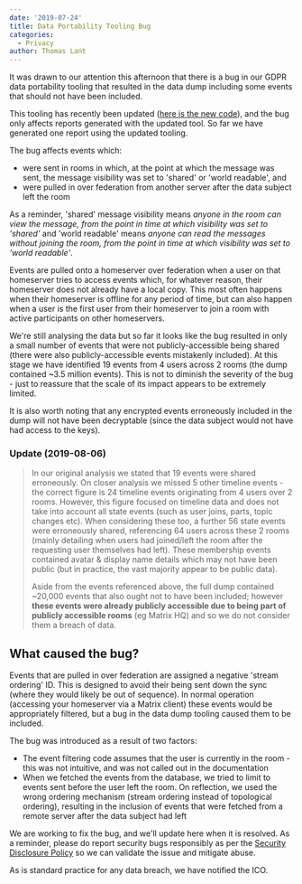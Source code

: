 ```yaml
---
date: '2019-07-24'
title: Data Portability Tooling Bug
categories:
  - Privacy
author: Thomas Lant
---
```


It was drawn to our attention this afternoon that there is a bug in our GDPR data portability tooling that resulted in the data dump including some events that should not have been included.

This tooling has recently been updated ([here is the new code](https://github.com/matrix-org/synapse/blob/baf081cd3b040926e2d14dfd1c555307bba59245/synapse/handlers/admin.py#L98)), and the bug only affects reports generated with the updated tool. So far we have generated one report using the updated tooling.

The bug affects events which:
- were sent in rooms in which, at the point at which the message was sent, the message visibility was set to 'shared' or 'world readable', and
- were pulled in over federation from another server after the data subject left the room

As a reminder, 'shared' message visibility means _anyone in the room can view the message, from the point in time at which visibility was set to 'shared'_ and 'world readable' means _anyone can read the messages without joining the room, from the point in time at which visibility was set to 'world readable'_.

Events are pulled onto a homeserver over federation when a user on that homeserver tries to access events which, for whatever reason, their homeserver does not already have a local copy. This most often happens when their homeserver is offline for any period of time, but can also happen when a user is the first user from their homeserver to join a room with active participants on other homeservers.

We're still analysing the data but so far it looks like the bug resulted in only a small number of events that were not publicly-accessible being shared (there were also publicly-accessible events mistakenly included). At this stage we have identified 19 events from 4 users across 2 rooms (the dump contained ~3.5 million events). This is not to diminish the severity of the bug - just to reassure that the scale of its impact appears to be extremely limited.

It is also worth noting that any encrypted events erroneously included in the dump will not have been decryptable (since the data subject would not have had access to the keys).

### Update (2019-08-06)
> In our original analysis we stated that 19 events were shared erroneously. On closer analysis we missed 5 other timeline events - the correct figure is 24 timeline events originating from 4 users over 2 rooms. However, this figure focused on timeline data and does not take into account all state events (such as user joins, parts, topic changes etc). When considering these too, a further 56 state events were erroneously shared, referencing 64 users across these 2 rooms (mainly detailing when users had joined/left the room after the requesting user themselves had left). These membership events contained avatar & display name details which may not have been public (but in practice, the vast majority appear to be public data).
>
> Aside from the events referenced above, the full dump contained ~20,000 events that also ought not to have been included; however **these events were already publicly accessible due to being part of publicly accessible rooms** (eg Matrix HQ) and so we do not consider them a breach of data.

## What caused the bug?

Events that are pulled in over federation are assigned a negative 'stream ordering' ID. This is designed to avoid their being sent down the sync (where they would likely be out of sequence). In normal operation (accessing your homeserver via a Matrix client) these events would be appropriately filtered, but a bug in the data dump tooling caused them to be included.

The bug was introduced as a result of two factors:
- The event filtering code assumes that the user is currently in the room - this was not intuitive, and was not called out in the documentation
- When we fetched the events from the database, we tried to limit to events sent before the user left the room. On reflection, we used the wrong ordering mechanism (stream ordering instead of topological ordering), resulting in the inclusion of events that were fetched from a remote server after the data subject had left

We are working to fix the bug, and we'll update here when it is resolved. As a reminder, please do report security bugs responsibly as per the [Security Disclosure Policy](https://matrix.org/security-disclosure-policy/) so we can validate the issue and mitigate abuse.

As is standard practice for any data breach, we have notified the ICO.
